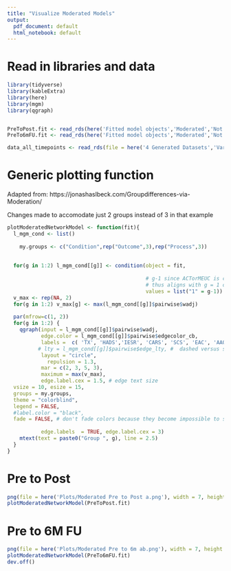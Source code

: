 ```yaml
---
title: "Visualize Moderated Models"
output:
  pdf_document: default
  html_notebook: default
---
```


# Read in libraries and data
```r

library(tidyverse)
library(kableExtra)
library(here)
library(mgm)
library(qgraph)


PreToPost.fit <- read_rds(here('Fitted model objects','Moderated','Not bootstrapped','PreToPost.moderated.fit'))
PreTo6mFU.fit <- read_rds(here('Fitted model objects','Moderated','Not bootstrapped','PreTo6mFU.moderated.fit'))

data_all_timepoints <- read_rds(file = here('4 Generated Datasets','Vars_At_All_Timepoints.rds'))

```

# Generic plotting function
Adapted from:
https://jonashaslbeck.com/Groupdifferences-via-Moderation/

Changes made to accomodate just 2 groups instead of 3 in that example

```r

plotModeratedNetworkModel <- function(fit){
  l_mgm_cond <- list()
  
    my.groups <- c("Condition",rep("Outcome",3),rep("Process",3))
                
  
  for(g in 1:2) l_mgm_cond[[g]] <- condition(object = fit, 
                                             
                                             # g-1 since ACTorMEUC is coded as 0 = MEUC, 1 = ACT
                                             # thus aligns with g = 1 or g = 2
                                             values = list("1" = g-1))
  v_max <- rep(NA, 2)
  for(g in 1:2) v_max[g] <- max(l_mgm_cond[[g]]$pairwise$wadj)
  
  par(mfrow=c(1, 2))
  for(g in 1:2) {
    qgraph(input = l_mgm_cond[[g]]$pairwise$wadj, 
           edge.color = l_mgm_cond[[g]]$pairwise$edgecolor_cb,
           labels =  c( 'TX', 'HADS','IESR', 'CARS', 'SCS', 'EAC', 'AAQc'),
          # lty = l_mgm_cond[[g]]$pairwise$edge_lty, #  dashed versus solid lines by sign of edge
           layout = "circle",
             repulsion = 1.3,
           mar = c(2, 3, 5, 3),
           maximum = max(v_max), 
           edge.label.cex = 1.5, # edge text size
  vsize = 10, esize = 15,
  groups = my.groups,
  theme = "colorblind",
  legend = FALSE,
  #label.color = "black",
  fade = FALSE, # don't fade colors because they become impossible to see in Word
  
           edge.labels  = TRUE, edge.label.cex = 3)
    mtext(text = paste0("Group ", g), line = 2.5)
  }
}

```


# Pre to Post

```r

png(file = here('Plots/Moderated Pre to Post a.png'), width = 7, height = 4, units = "in", res = 300)
plotModeratedNetworkModel(PreToPost.fit)


```

\newpage
# Pre to 6M FU

```r

png(file = here('Plots/Moderated Pre to 6m ab.png'), width = 7, height = 4, units = "in", res = 300)
plotModeratedNetworkModel(PreTo6mFU.fit)
dev.off()

```